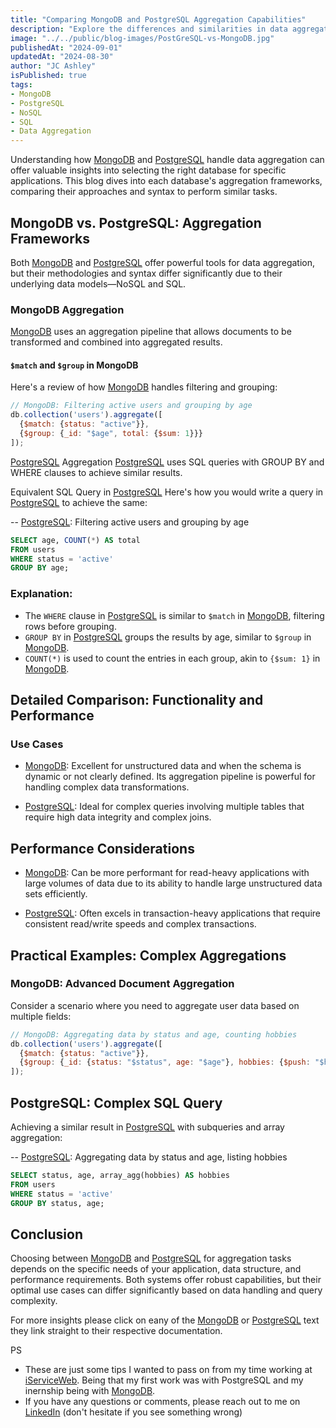 ```yaml
---
title: "Comparing MongoDB and PostgreSQL Aggregation Capabilities"
description: "Explore the differences and similarities in data aggregation capabilities between MongoDB and PostgreSQL, with detailed examples and explanations."
image: "../../public/blog-images/PostGreSQL-vs-MongoDB.jpg"
publishedAt: "2024-09-01"
updatedAt: "2024-08-30"
author: "JC Ashley"
isPublished: true
tags: 
- MongoDB
- PostgreSQL
- NoSQL
- SQL
- Data Aggregation
---
```


Understanding how [MongoDB](https://www.mongodb.com/docs/) and [PostgreSQL](https://www.postgresql.org/) handle data aggregation can offer valuable insights into selecting the right database for specific applications. This blog dives into each database's aggregation frameworks, comparing their approaches and syntax to perform similar tasks.

## MongoDB vs. PostgreSQL: Aggregation Frameworks

Both [MongoDB](https://www.mongodb.com/docs/) and [PostgreSQL](https://www.postgresql.org/) offer powerful tools for data aggregation, but their methodologies and syntax differ significantly due to their underlying data models—NoSQL and SQL.

### MongoDB Aggregation

[MongoDB](https://www.mongodb.com/docs/) uses an aggregation pipeline that allows documents to be transformed and combined into aggregated results.

#### `$match` and `$group` in MongoDB

Here's a review of how [MongoDB](https://www.mongodb.com/docs/) handles filtering and grouping:

```javascript
// MongoDB: Filtering active users and grouping by age
db.collection('users').aggregate([
  {$match: {status: "active"}},
  {$group: {_id: "$age", total: {$sum: 1}}}
]);
```

[PostgreSQL](https://www.postgresql.org/) Aggregation
[PostgreSQL](https://www.postgresql.org/) uses SQL queries with GROUP BY and WHERE clauses to achieve similar results.

Equivalent SQL Query in [PostgreSQL](https://www.postgresql.org/)
Here's how you would write a query in [PostgreSQL](https://www.postgresql.org/) to achieve the same:

-- [PostgreSQL](https://www.postgresql.org/): Filtering active users and grouping by age

```sql
SELECT age, COUNT(*) AS total
FROM users
WHERE status = 'active'
GROUP BY age;
```
### Explanation:

- The `WHERE` clause in [PostgreSQL](https://www.postgresql.org/) is similar to `$match` in [MongoDB](https://www.mongodb.com/docs/), filtering rows before grouping.
- `GROUP BY` in [PostgreSQL](https://www.postgresql.org/) groups the results by age, similar to `$group` in [MongoDB](https://www.mongodb.com/docs/).
- `COUNT(*)` is used to count the entries in each group, akin to `{$sum: 1}` in [MongoDB](https://www.mongodb.com/docs/).

## Detailed Comparison: Functionality and Performance
### Use Cases
- [MongoDB](https://www.mongodb.com/docs/): Excellent for unstructured data and when the schema is dynamic or not clearly defined. Its aggregation pipeline is powerful for handling complex data transformations.

- [PostgreSQL](https://www.postgresql.org/): Ideal for complex queries involving multiple tables that require high data integrity and complex joins.

## Performance Considerations

- [MongoDB](https://www.mongodb.com/docs/): Can be more performant for read-heavy applications with large volumes of data due to its ability to handle large unstructured data sets efficiently.

- [PostgreSQL](https://www.postgresql.org/): Often excels in transaction-heavy applications that require consistent read/write speeds and complex transactions.

## Practical Examples: Complex Aggregations

### MongoDB: Advanced Document Aggregation
Consider a scenario where you need to aggregate user data based on multiple fields:

```javascript
// MongoDB: Aggregating data by status and age, counting hobbies
db.collection('users').aggregate([
  {$match: {status: "active"}},
  {$group: {_id: {status: "$status", age: "$age"}, hobbies: {$push: "$hobbies"}}}
]);
```    

## PostgreSQL: Complex SQL Query
Achieving a similar result in [PostgreSQL](https://www.postgresql.org/) with subqueries and array aggregation:

-- [PostgreSQL](https://www.postgresql.org/): Aggregating data by status and age, listing hobbies
```sql
SELECT status, age, array_agg(hobbies) AS hobbies
FROM users
WHERE status = 'active'
GROUP BY status, age;
```

## Conclusion
Choosing between [MongoDB](https://www.mongodb.com/docs/) and [PostgreSQL](https://www.postgresql.org/) for aggregation tasks depends on the specific needs of your application, data structure, and performance requirements. Both systems offer robust capabilities, but their optimal use cases can differ significantly based on data handling and query complexity.

For more insights please click on eany of the [MongoDB](https://www.mongodb.com/docs/) or [PostgreSQL](https://www.postgresql.org/) text they link straight to their respective documentation.

 PS 
- These are just some tips I wanted to pass on from my time working at [iServiceWeb](https://www.iserviceweb.io/). Being that my first work was with PostgreSQL and my inernship being with [MongoDB](https://www.mongodb.com/docs/). 
- If you have any questions or comments, please reach out to me on [LinkedIn](https://www.linkedin.com/in/jeremy-ashley-webdev/) (don't hesitate if you see something wrong)